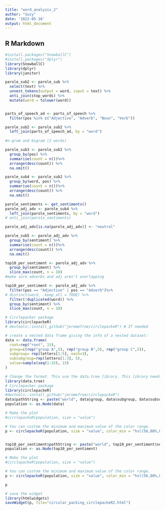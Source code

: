 ```yaml
---
title: "word_analysis_2"
author: "Suzy"
date: '2022-05-10'
output: html_document
---
```


## R Markdown


```r
#install.packages("SnowballC")
#install.packages("dplyr")
library(SnowballC)
library(dplyr)
library(janitor)

parole_sub2 <- parole_sub %>%
  select(text) %>%
  unnest_tokens(output = word, input = text) %>%
  anti_join(stop_words) %>%
  mutate(word = tolower(word)) 


parts_of_speech_ad <- parts_of_speech %>%
  filter(pos %in% c("Adjective", "Adverb", "Noun", "Verb"))

parole_sub2 <- parole_sub2 %>%
  left_join(parts_of_speech_ad, by = "word")
  
#n-gram and bigram (2 words)

```


```r
parole_sub3 <- parole_sub2 %>%
  group_by(pos) %>%
  summarise(count = n())%>%
  arrange(desc(count)) %>%
  na.omit()
```

```r
parole_sub4 <- parole_sub2 %>%
  group_by(word, pos) %>%
  summarise(count = n())%>%
  arrange(desc(count)) %>%
  na.omit()
```

```r
parole_sentiments <- get_sentiments()
parole_adj_adv <- parole_sub4 %>%
  left_join(parole_sentiments, by = "word")
# anti_join(parole_sentiments) 

parole_adj_adv[is.na(parole_adj_adv)] <- "neutral"
```

```r
parole_sub5 <- parole_adj_adv %>%
  group_by(sentiment) %>%
  summarise(count = n())%>%
  arrange(desc(count)) %>%
  na.omit()
```


```r
top10_per_sentiment <- parole_adj_adv %>%
  group_by(sentiment) %>%
  slice_max(count, n = 10)
#make sure adverbs and adj aren't overlapping

```


```r
top10_per_sentiment <- parole_adj_adv %>%
  filter(pos == "Adjective" | pos == "Adverb")%>%
# distinct(word, .keep_all = TRUE) %>%
  filter(!duplicated(word)) %>%
  group_by(sentiment) %>%
  slice_max(count, n = 10)
```


```r
# Circlepacker package
library(circlepackeR)         
# devtools::install_github("jeromefroe/circlepackeR") # If needed

# create a nested data frame giving the info of a nested dataset:
data <- data.frame(
  root=rep("root", 15),
  group=c(rep("group A",5), rep("group B",5), rep("group C",5)), 
  subgroup= rep(letters[1:5], each=3),
  subsubgroup=rep(letters[1:3], 5),
  value=sample(seq(1:15), 15)
)

# Change the format. This use the data.tree library. This library needs a column that looks like root/group/subgroup/..., so I build it
library(data.tree)
# Circlepacker package
library(circlepackeR)         
#devtools::install_github("jeromefroe/circlepackeR")
data$pathString <- paste("world", data$group, data$subgroup, data$subsubgroup, sep = "/")
population <- as.Node(data)

# Make the plot
#circlepackeR(population, size = "value")

# You can custom the minimum and maximum value of the color range.
p <- circlepackeR(population, size = "value", color_min = "hsl(56,80%,80%)", color_max = "hsl(341,30%,40%)")


top10_per_sentiment$pathString <- paste("world", top10_per_sentiment$sentiment, top10_per_sentiment$pos, top10_per_sentiment$word, sep = "/")
population <- as.Node(top10_per_sentiment)

# Make the plot
#circlepackeR(population, size = "value")

# You can custom the minimum and maximum value of the color range.
p <- circlepackeR(population, size = "value", color_min = "hsl(56,80%,80%)", color_max = "hsl(341,30%,40%)")

p

# save the widget
library(htmlwidgets)
saveWidget(p, file="circular_packing_circlepackeR2.html")
```

